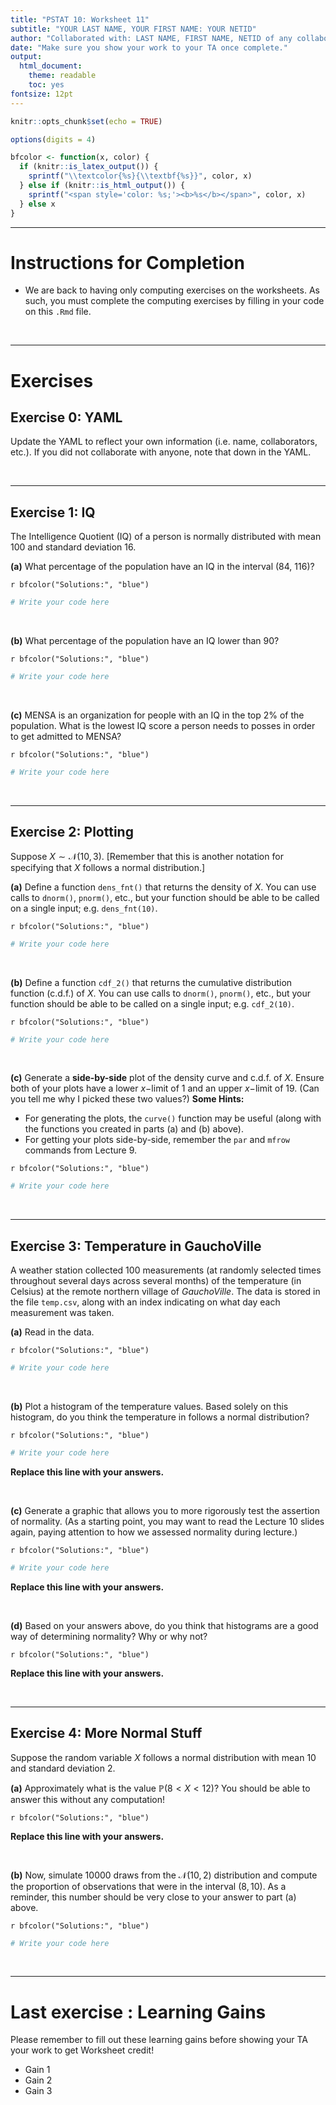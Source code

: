 ---
title: "PSTAT 10: Worksheet 11"
subtitle: "YOUR LAST NAME, YOUR FIRST NAME: YOUR NETID"
author: "Collaborated with: LAST NAME, FIRST NAME, NETID of any collaboraters"
date: "Make sure you show your work to your TA once complete."
output:
  html_document:
    theme: readable
    toc: yes
fontsize: 12pt
---

\newcommand{\Prob}{\mathbb{P}}

```{r setup, include=FALSE}
knitr::opts_chunk$set(echo = TRUE)

options(digits = 4)
```

```{r, echo = F}
bfcolor <- function(x, color) {
  if (knitr::is_latex_output()) {
    sprintf("\\textcolor{%s}{\\textbf{%s}}", color, x)
  } else if (knitr::is_html_output()) {
    sprintf("<span style='color: %s;'><b>%s</b></span>", color, x)
  } else x
}
```


---

# Instructions for Completion

- We are back to having only computing exercises on the worksheets. As such, you must complete the computing exercises by filling in your code on this `.Rmd` file.

\

---

# Exercises

## Exercise 0: YAML

Update the YAML to reflect your own information (i.e. name, collaborators, etc.). If you did not collaborate with anyone, note that down in the YAML. 


\

---


## Exercise 1: IQ

The Intelligence Quotient (IQ) of a person is normally distributed with mean 100 and standard deviation 16. \

**(a)** What percentage of the population have an IQ in the interval (84, 116)?

`r bfcolor("Solutions:", "blue")`

```{r}
# Write your code here

```


\

**(b)** What percentage of the population have an IQ lower than 90?

`r bfcolor("Solutions:", "blue")`

```{r}
# Write your code here

```


\

**(c)** MENSA is an organization for people with an IQ in the top 2\% of the population. What is the lowest IQ score a person needs to posses in order to get admitted to MENSA?

`r bfcolor("Solutions:", "blue")`

```{r}
# Write your code here

```

\

---

## Exercise 2: Plotting

Suppose $X \sim \mathcal{N}(10, 3)$. [Remember that this is another notation for specifying that $X$ follows a normal distribution.] \

**(a)** Define a function `dens_fnt()` that returns the density of $X$. You can use calls to `dnorm()`, `pnorm()`, etc., but your function should be able to be called on a single input; e.g. `dens_fnt(10)`.  

`r bfcolor("Solutions:", "blue")`

```{r}
# Write your code here

```


\

**(b)** Define a function `cdf_2()` that returns the cumulative distribution function (c.d.f.) of $X$.  You can use calls to `dnorm()`, `pnorm()`, etc., but your function should be able to be called on a single input; e.g. `cdf_2(10)`. 

`r bfcolor("Solutions:", "blue")`

```{r}
# Write your code here

```


\

**(c)** Generate a **side-by-side** plot of the density curve and c.d.f. of $X$. Ensure both of your plots have a lower $x-$limit of 1 and an upper $x-$limit of 19. (Can you tell me why I picked these two values?) **Some Hints:** 

- For generating the plots, the `curve()` function may be useful (along with the functions you created in parts (a) and (b) above).
- For getting your plots side-by-side, remember the `par` and `mfrow` commands from Lecture 9. 

`r bfcolor("Solutions:", "blue")`

```{r}
# Write your code here

```



\

---

## Exercise 3: Temperature in GauchoVille

A weather station collected 100 measurements (at randomly selected times throughout several days across several months) of the temperature (in Celsius) at the remote northern village of _GauchoVille_. The data is stored in the file `temp.csv`, along with an index indicating on what day each measurement was taken. \

**(a)** Read in the data. 

`r bfcolor("Solutions:", "blue")`

```{r}
# Write your code here

```

\

**(b)** Plot a histogram of the temperature values. Based solely on this histogram, do you think the temperature in \emph{GauchoVille} follows a normal distribution?

`r bfcolor("Solutions:", "blue")`

```{r}
# Write your code here

```

**Replace this line with your answers.**

\

**(c)** Generate a graphic that allows you to more rigorously test the assertion of normality. (As a starting point, you may want to read the Lecture 10 slides again, paying attention to how we assessed normality during lecture.)

`r bfcolor("Solutions:", "blue")`

```{r}
# Write your code here

```

**Replace this line with your answers.**


\

**(d)** Based on your answers above, do you think that histograms are a good way of determining normality? Why or why not?

`r bfcolor("Solutions:", "blue")`

**Replace this line with your answers.**

\

---

## Exercise 4: More Normal Stuff

Suppose the random variable $X$ follows a normal distribution with mean $10$ and standard deviation $2$. 

**(a)** Approximately what is the value $\mathbb{P}(8 < X < 12)$? You should be able to answer this without any computation!

`r bfcolor("Solutions:", "blue")`

**Replace this line with your answers.**


\

**(b)** Now, simulate 10000 draws from the $\mathcal{N}(10, 2)$ distribution and compute the proportion of observations that were in the interval $(8, 10)$. As a reminder, this number should be very close to your answer to part (a) above.


`r bfcolor("Solutions:", "blue")`

```{r}
# Write your code here

```

\

---

# Last exercise : Learning Gains

Please remember to fill out these learning gains before showing your TA your work to get Worksheet credit!

-   Gain 1
-   Gain 2
-   Gain 3



